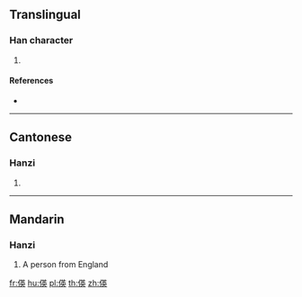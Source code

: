 {{character info/new}}
==Translingual==

===Han character===
{{Han char|rn=9|rad=人|as=09|sn=11|four=24235|canj=OTLK|ids=⿰亻英}}

# {{defn|Han|sort=人09}}

====References====
* {{Han ref|kx=0109.190|dkj=00827|hdz=10186.160|uh=5040|ud=20544|bh=D463|bd=54371}}

----

==Cantonese==

===Hanzi===
{{yue-hanzi|jyut=|y=ying1}}

# {{defn|lang=yue|sort=人09}}

----

==Mandarin==

===Hanzi===
{{cmn-hanzi|pin=[[yīng]] ([[ying1]])|wg=ying<sup>1</sup>}}

# A person from England

[[fr:偀]]
[[hu:偀]]
[[pl:偀]]
[[th:偀]]
[[zh:偀]]